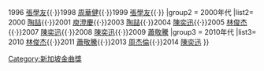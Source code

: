<noinclude></noinclude>{{Navbox
|name  = 新加坡金曲獎最佳演繹男歌手
|title = [[新加坡金曲獎]]最佳演繹男歌手
|titlestyle=background:	#FFFF00
|group1 = 1990年代
|list1= 1995 [[张学友|張學友]]、[[周华健|周華健]]{{·}}1996 [[张学友|張學友]]{{·}}1998 [[周华健|周華健]]{{·}}1999 [[张学友|張學友]]{{·}}
|group2 = 2000年代
|list2= 2000 [[陶喆]]{{·}}2001 [[庾澄慶]]{{·}}2003 [[陶喆]]{{·}}2004 [[陳奕迅]]{{·}}2005 [[林俊杰]]{{·}}2007 [[陳奕迅]]{{·}}2008 [[陳奕迅]]{{·}}2009 [[蕭敬騰]]
|group3 = 2010年代
|list3= 2010 [[林俊杰]]{{·}}2011 [[蕭敬騰]]{{·}}2013 [[周杰倫]]{{·}}2014 [[陳奕迅]] 
}}
<noinclude>
[[Category:新加坡金曲獎]]
</noinclude>